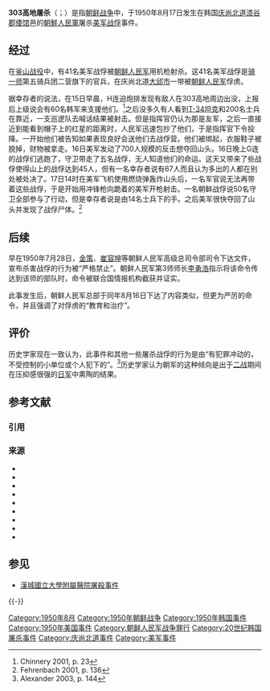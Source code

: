 {{coord|35|59|N|128|24|E|region:KR_type:city|display=title}}
{{Infobox civilian attack
| title      = 303高地屠杀
| image      = Hill303.png|alt=Several rows of deceased bodies lie side by side with bullet wounds to the back
| caption    = 303高地屠殺受害者的屍體，許多人手還被綁著
| location   = 韩国[[庆尚北道|庆尚北道]][[漆谷郡|漆谷郡]][[倭馆|倭馆]]邑303高地
| target     = [[美國陸軍|美軍]][[戰俘|戰俘]]
| date       = 西元1950年8月17日
| time       = 14:00
| timezone   = [[韓國標準時|韓國標準時]]
| type       = 集體[[死刑|死刑]]
| fatalities = 42名戰俘被屠殺
| publisher  = 
| injuries   = 4–5名戰俘受傷
| perps      = [[朝鮮人民軍|朝鮮人民軍]]
| motive     = 
}}
{{釜山環型防禦圈戰役}}
'''303高地屠杀'''（{{lang-ko|'''303 고지 학살 사건'''}}；{{lang-en|'''Hill 303 massacre'''}}）是指[[朝鲜战争|朝鲜战争]]中，于1950年8月17日发生在韩国[[庆尚北道|庆尚北道]][[漆谷郡|漆谷郡]][[倭馆|倭馆]]邑的[[朝鮮人民軍|朝鮮人民軍]]屠杀[[美军|美军]][[战俘|战俘]]事件。

== 经过 ==
在[[釜山战役|釜山战役]]中，有41名美军战俘被[[朝鲜人民军|朝鲜人民军]]用机枪射杀。这41名美军战俘是[[美軍第1騎兵師|骑一师]]第五骑兵团二营旗下的官兵，在庆尚北道[[大邱广域市|大邱市]]一带被[[朝鲜人民军|朝鲜人民军]]俘虏。

据幸存者的说法，在15日早晨，H连迫炮排发现有敌人在303高地周边出没，上报后上级说会有60名韩军来支援他们。<ref> Chinnery 2001, p. 23 </ref>之后没多久有人看到[[T-34坦克|T-34坦克]]和200名士兵在靠近，一支巡逻队去喊话结果被射击。但是指挥官仍认为那是友军，之后一直接近到能看到帽子上的红星的距离时，人民军迅速包抄了他们，于是指挥官下令投降。一开始他们被告知如果表现良好会送他们去战俘营。他们被绑起，衣服鞋子被脱掉，财物被拿走。16日美军发动了700人规模的反击想夺回山头。16日晚上G连的战俘们逃跑了，守卫带走了五名战俘，无人知道他们的命运。这天又带来了些战俘使得山上的战俘达到45人，但有一名幸存者说有67人而且认为多出的人都在别处被处决了。17日14时在美军飞机使用燃烧弹轰炸山头后，一名军官说无法再带着这些战俘，于是开始用冲锋枪向跪着的美军开枪射击。一名朝鲜战俘说50名守卫全部参与了行动，但是幸存者说是由14名士兵下的手。之后美军很快夺回了山头并发现了战俘尸体。<ref>Fehrenbach 2001, p. 136</ref>

== 后续 ==
早在1950年7月28日，[[金策|金策]]、[[崔容坤|崔容坤]]等朝鲜人民军高级总司令部司令下达文件，宣布杀害战俘的行为被“严格禁止”。朝鲜人民军第3师师长[[李勇浩|李勇浩]]指示将该命令传达到该师的部队时，命令被联合国情报机构截获并证实。

此事发生后，朝鲜人民军总部于同年8月16日下达了内容类似，但更为严厉的命令，并且强调了对俘虏的“教育和治疗”。{{sfn|Appleman|1998}}

== 评价 ==
历史学家现在一致认为，此事件和其他一些屠杀战俘的行为是由“有犯罪冲动的，不受控制的小单位或个人犯下的”。<ref>Alexander 2003, p. 144</ref>历史学家{{link-en|T. R. Fehrenbach|T. R. Fehrenbach}}认为朝军的这种倾向是出于[[二战|二战]]期间在压抑感很强的[[日军|日军]]中熏陶的结果。

==参考文献==
=== 引用 ===
{{Reflist|30em}}

=== 来源 ===
{{Refbegin}}
*{{citation|first=Bevin |last=Alexander |authorlink=Bevin Alexander |title=Korea: The First War we Lost |publisher=[[Hippocrene_Books|Hippocrene Books]] |year=2003 |isbn=978-0-7818-1019-7}}
*{{citation |last=Appleman |first=Roy E. |title=South to the Naktong, North to the Yalu: United States Army in the Korean War |url=http://www.history.army.mil/books/korea/20-2-1/toc.htm |year=1998 |publisher=[[Department_of_the_Army|Department of the Army]] |isbn=978-0-16-001918-0 |accessdate=2012-05-20 |archive-date=2009-12-23 |archive-url=https://web.archive.org/web/20091223082902/http://www.history.army.mil/books/korea/20-2-1/sn39.htm |dead-url=no }}
*{{citation|first=Brian |last=Catchpole |title=The Korean War |year=2001 |publisher=[[Robinson_Publishing|Robinson Publishing]] |isbn=978-1-84119-413-4}}
*{{citation|first=Philip D. |last=Chinnery |title=Korean Atrocity: Forgotten War Crimes 1950–1953 |publisher=[[Naval_Institute_Press|Naval Institute Press]] |year=2001 |isbn=978-1-55750-473-9}}
*{{citation|last=Ecker |first=Richard E. |title=Battles of the Korean War: A Chronology, with Unit-by-Unit United States Casualty Figures & Medal of Honor Citations |publisher=[[McFarland_&_Company|McFarland & Company]] |year=2004 |isbn=978-0-7864-1980-7 }}
* {{citation |first=T.R. |last=Fehrenbach |authorlink=T. R. Fehrenbach |title=This Kind of War: The Classic Korean War History – Fiftieth Anniversary Edition |publisher=Potomac Books Inc. |year=2001 |isbn=978-1-57488-334-3 }}
* {{citation
 |title        = Korean War Atrocities Report of the Committee on Government Operations
 |url          = http://www.loc.gov/rr/frd/Military_Law/pdf/KW-atrocities-Report.pdf
 |authorlink   = Joseph McCarthy
 |last         = McCarthy
 |first        = Joseph
 |coauthors    = [[Karl_E._Mundt|Karl E. Mundt]], [[John_L._McLellan|John L. McLellan]], [[Margaret_C._Smith|Margaret C. Smith]], et. al.
 |year         = 1954
 |publisher    = [[US_Government_Printing_Office|US Government Printing Office]]
 |accessdate   = 2010-07-11
 |docket       = 
 |archive-date = 2020-12-07
 |archive-url  = https://web.archive.org/web/20201207010416/https://www.loc.gov/rr/frd/Military_Law/pdf/KW-atrocities-Report.pdf
 |dead-url     = no
}}
* {{citation |first = Allan R. |last = Millett |title = The War for Korea, 1950–1951: They Came from the North |publisher = University Press of Kansas |year = 2010 |isbn = 978-0-7006-1709-8}}
* {{citation |first = Michael J. |last = Varhola |authorlink = Michael J. Varhola |title = Fire and Ice: The Korean War, 1950–1953 |publisher = [[Da_Capo_Press|Da Capo Press]] |year = 2000 |isbn = 978-1-882810-44-4}}
{{refend}}

== 参见 ==
* [[漢城國立大學附屬醫院屠殺事件|漢城國立大學附屬醫院屠殺事件]]

{{-}}
{{朝鲜战争}}

[[Category:1950年8月|Category:1950年8月]]
[[Category:1950年朝鲜战争|Category:1950年朝鲜战争]]
[[Category:1950年韩国事件|Category:1950年韩国事件]]
[[Category:1950年美国事件|Category:1950年美国事件]]
[[Category:朝鲜人民军战争罪行|Category:朝鲜人民军战争罪行]]
[[Category:20世纪韩国屠杀事件|Category:20世纪韩国屠杀事件]]
[[Category:庆尚北道事件|Category:庆尚北道事件]]
[[Category:美军事件|Category:美军事件]]
